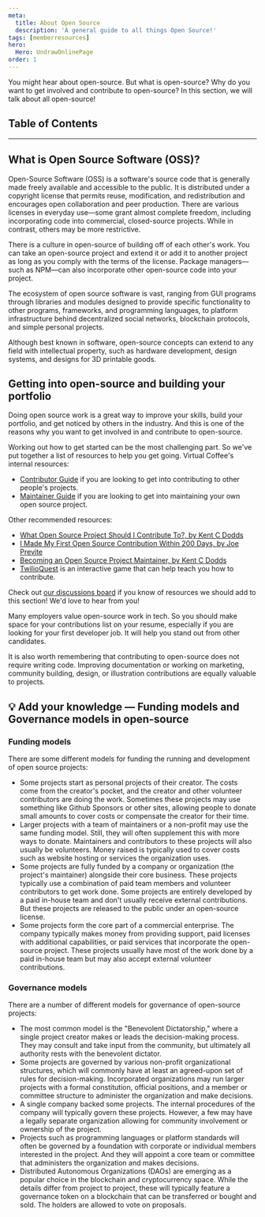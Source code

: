 ```yaml
---
meta:
  title: About Open Source
  description: 'A general guide to all things Open Source!'
tags: [memberresources]
hero:
  Hero: UndrawOnlinePage
order: 1
---
```



<TextContainer showBackToTopLink={false}>

<LeadText>

You might hear about open-source. But what is open-source? Why do you want to get involved and contribute to open-source?
In this section, we will talk about all open-source!

</LeadText>

</TextContainer>

## Table of Contents

<TextContainer background="light">

---

## What is Open Source Software (OSS)?

Open-Source Software (OSS) is a software's source code that is generally made freely available and accessible to the public. It is distributed under a copyright license that permits reuse, modification, and redistribution and encourages open collaboration and peer production.
There are various licenses in everyday use—some grant almost complete freedom, including incorporating code into commercial, closed-source projects. While in contrast, others may be more restrictive.

There is a culture in open-source of building off of each other's work. You can take an open-source project and extend it or add it to another project as long as you comply with the terms of the license. Package managers—such as NPM—can also incorporate other open-source code into your project.

The ecosystem of open source software is vast, ranging from GUI programs through libraries and modules designed to provide specific functionality to other programs, frameworks, and programming languages, to platform infrastructure behind decentralized social networks, blockchain protocols, and simple personal projects.

Although best known in software, open-source concepts can extend to any field with intellectual property, such as hardware development, design systems, and designs for 3D printable goods.

## Getting into open-source and building your portfolio

Doing open source work is a great way to improve your skills, build your portfolio, and get noticed by others in the industry. And this is one of the reasons why you want to get involved in and contribute to open-source.

Working out how to get started can be the most challenging part. So we've put together a list of resources to help you get going.
Virtual Coffee's internal resources:

- [Contributor Guide](./contributor-guide) if you are looking to get into contributing to other people's projects.
- [Maintainer Guide](./maintainer-guide) if you are looking to get into maintaining your own open source project.

Other recommended resources:

- [What Open Source Project Should I Contribute To?, by Kent C Dodds](https://kentcdodds.com/blog/what-open-source-project-should-i-contribute-to)
- [I Made My First Open Source Contribution Within 200 Days, by Joe Previte](https://www.freecodecamp.org/news/i-made-my-first-open-source-contribution-within-200-days-and-how-you-can-too-4d5bdbd63fad)
- [Becoming an Open Source Project Maintainer, by Kent C Dodds](https://kentcdodds.com/blog/becoming-an-open-source-project-maintainer)
- [TwilioQuest](https://www.twilio.com/quest) is an interactive game that can help teach you how to contribute.

Check out [our discussions board](https://github.com/Virtual-Coffee/virtualcoffee.io/discussions/529) if you know of resources we should add to this section! We'd love to hear from you!

Many employers value open-source work in tech. So you should make space for your contributions list on your resume, especially if you are looking for your first developer job. It will help you stand out from other candidates.

It is also worth remembering that contributing to open-source does not require writing code. Improving documentation or working on marketing, community building, design, or illustration contributions are equally valuable to projects.

## 💡 Add your knowledge — Funding models and Governance models in open-source

### Funding models

There are some different models for funding the running and development of open source projects:

- Some projects start as personal projects of their creator. The costs come from the creator's pocket, and the creator and other volunteer contributors are doing the work. Sometimes these projects may use something like Github Sponsors or other sites, allowing people to donate small amounts to cover costs or compensate the creator for their time.
- Larger projects with a team of maintainers or a non-profit may use the same funding model. Still, they will often supplement this with more ways to donate. Maintainers and contributors to these projects will also usually be volunteers. Money raised is typically used to cover costs such as website hosting or services the organization uses.
- Some projects are fully funded by a company or organization (the project's maintainer) alongside their core business. These projects typically use a combination of paid team members and volunteer contributors to get work done. Some projects are entirely developed by a paid in-house team and don't usually receive external contributions. But these projects are released to the public under an open-source license.
- Some projects form the core part of a commercial enterprise. The company typically makes money from providing support, paid licenses with additional capabilities, or paid services that incorporate the open-source project. These projects usually have most of the work done by a paid in-house team but may also accept external volunteer contributions.

### Governance models

There are a number of different models for governance of open-source projects:

- The most common model is the "Benevolent Dictatorship," where a single project creator makes or leads the decision-making process. They may consult and take input from the community, but ultimately all authority rests with the benevolent dictator.
- Some projects are governed by various non-profit organizational structures, which will commonly have at least an agreed-upon set of rules for decision-making. Incorporated organizations may run larger projects with a formal constitution, official positions, and a member or committee structure to administer the organization and make decisions.
- A single company backed some projects. The internal procedures of the company will typically govern these projects. However, a few may have a legally separate organization allowing for community involvement or ownership of the project.
- Projects such as programming languages or platform standards will often be governed by a foundation with corporate or individual members interested in the project. And they will appoint a core team or committee that administers the organization and makes decisions.
- Distributed Autonomous Organizations (DAOs) are emerging as a popular choice in the blockchain and cryptocurrency space. While the details differ from project to project, these will typically feature a governance token on a blockchain that can be transferred or bought and sold. The holders are allowed to vote on proposals.

</TextContainer>
